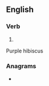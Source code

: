 ==English==

===Verb===
{{head|en|verb form}}

# {{en-past of|enunciate}}
Purple hibiscus

===Anagrams===
* {{anagrams|en|a=acdeeinntu|denunciate}}